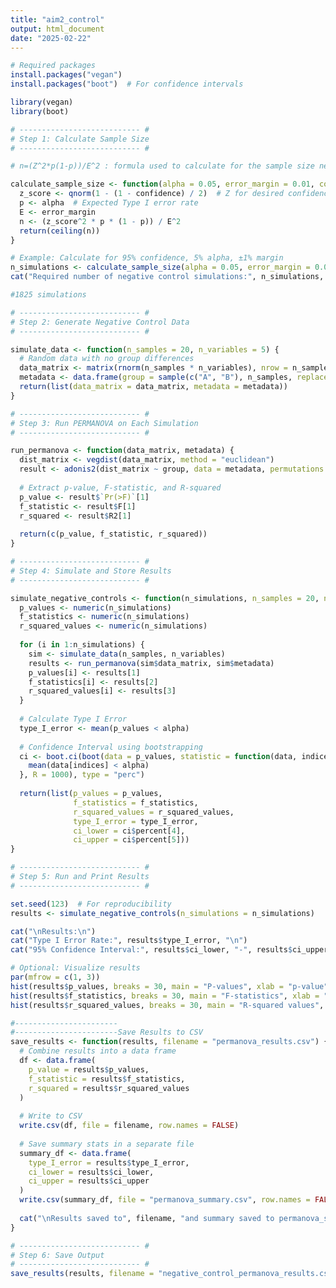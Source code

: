 ```yaml
---
title: "aim2_control"
output: html_document
date: "2025-02-22"
---
```


```r
# Required packages
install.packages("vegan")
install.packages("boot")  # For confidence intervals

library(vegan)
library(boot)

# --------------------------- #
# Step 1: Calculate Sample Size
# --------------------------- #

# n=(Z^2*p(1-p))/E^2 : formula used to calculate for the sample size needed to reach confidence interval of 0.95, margin of error = 0.01, and expected Type I error = 0.05; with ES = 0, for make it faster, only bootstrap for 20 samples on 5 variables (genes)

calculate_sample_size <- function(alpha = 0.05, error_margin = 0.01, confidence = 0.95) {
  z_score <- qnorm(1 - (1 - confidence) / 2)  # Z for desired confidence
  p <- alpha  # Expected Type I error rate
  E <- error_margin
  n <- (z_score^2 * p * (1 - p)) / E^2
  return(ceiling(n))
}

# Example: Calculate for 95% confidence, 5% alpha, ±1% margin
n_simulations <- calculate_sample_size(alpha = 0.05, error_margin = 0.01, confidence = 0.95)
cat("Required number of negative control simulations:", n_simulations, "\n")

#1825 simulations

# --------------------------- #
# Step 2: Generate Negative Control Data
# --------------------------- #

simulate_data <- function(n_samples = 20, n_variables = 5) {
  # Random data with no group differences
  data_matrix <- matrix(rnorm(n_samples * n_variables), nrow = n_samples, ncol = n_variables)
  metadata <- data.frame(group = sample(c("A", "B"), n_samples, replace = TRUE))
  return(list(data_matrix = data_matrix, metadata = metadata))
}

# --------------------------- #
# Step 3: Run PERMANOVA on Each Simulation
# --------------------------- #

run_permanova <- function(data_matrix, metadata) {
  dist_matrix <- vegdist(data_matrix, method = "euclidean")
  result <- adonis2(dist_matrix ~ group, data = metadata, permutations = 999)
  
  # Extract p-value, F-statistic, and R-squared
  p_value <- result$`Pr(>F)`[1]
  f_statistic <- result$F[1]
  r_squared <- result$R2[1]
  
  return(c(p_value, f_statistic, r_squared))
}

# --------------------------- #
# Step 4: Simulate and Store Results
# --------------------------- #

simulate_negative_controls <- function(n_simulations, n_samples = 20, n_variables = 5, alpha = 0.05) {
  p_values <- numeric(n_simulations)
  f_statistics <- numeric(n_simulations)
  r_squared_values <- numeric(n_simulations)
  
  for (i in 1:n_simulations) {
    sim <- simulate_data(n_samples, n_variables)
    results <- run_permanova(sim$data_matrix, sim$metadata)
    p_values[i] <- results[1]
    f_statistics[i] <- results[2]
    r_squared_values[i] <- results[3]
  }
  
  # Calculate Type I Error
  type_I_error <- mean(p_values < alpha)
  
  # Confidence Interval using bootstrapping
  ci <- boot.ci(boot(data = p_values, statistic = function(data, indices) {
    mean(data[indices] < alpha)
  }, R = 1000), type = "perc")
  
  return(list(p_values = p_values, 
              f_statistics = f_statistics, 
              r_squared_values = r_squared_values,
              type_I_error = type_I_error, 
              ci_lower = ci$percent[4], 
              ci_upper = ci$percent[5]))
}

# --------------------------- #
# Step 5: Run and Print Results
# --------------------------- #

set.seed(123)  # For reproducibility
results <- simulate_negative_controls(n_simulations = n_simulations)

cat("\nResults:\n")
cat("Type I Error Rate:", results$type_I_error, "\n")
cat("95% Confidence Interval:", results$ci_lower, "-", results$ci_upper, "\n")

# Optional: Visualize results
par(mfrow = c(1, 3))
hist(results$p_values, breaks = 30, main = "P-values", xlab = "p-value")
hist(results$f_statistics, breaks = 30, main = "F-statistics", xlab = "F-statistic")
hist(results$r_squared_values, breaks = 30, main = "R-squared values", xlab = "R-squared")

#-----------------------
#-----------------------Save Results to CSV
save_results <- function(results, filename = "permanova_results.csv") {
  # Combine results into a data frame
  df <- data.frame(
    p_value = results$p_values,
    f_statistic = results$f_statistics,
    r_squared = results$r_squared_values
  )
  
  # Write to CSV
  write.csv(df, file = filename, row.names = FALSE)
  
  # Save summary stats in a separate file
  summary_df <- data.frame(
    type_I_error = results$type_I_error,
    ci_lower = results$ci_lower,
    ci_upper = results$ci_upper
  )
  write.csv(summary_df, file = "permanova_summary.csv", row.names = FALSE)
  
  cat("\nResults saved to", filename, "and summary saved to permanova_summary.csv\n")
}

# --------------------------- #
# Step 6: Save Output
# --------------------------- #
save_results(results, filename = "negative_control_permanova_results.csv")



```

